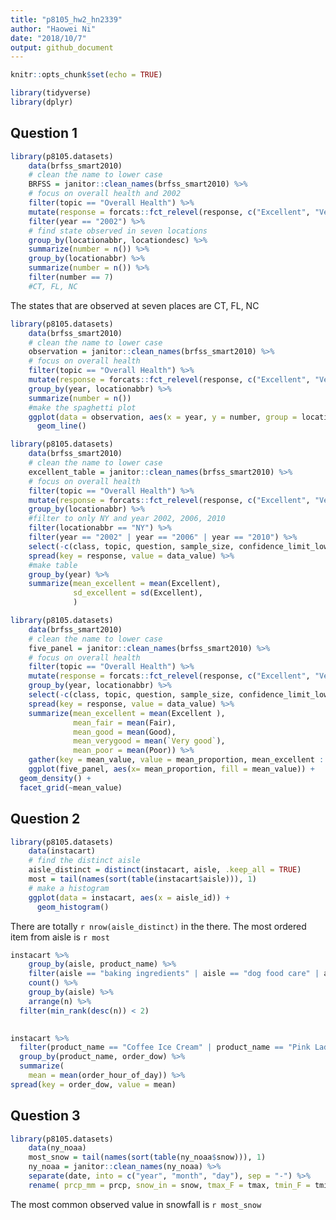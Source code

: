 ```yaml
---
title: "p8105_hw2_hn2339"
author: "Haowei Ni"
date: "2018/10/7"
output: github_document
---
```


```r
knitr::opts_chunk$set(echo = TRUE)
```

```r
library(tidyverse)
library(dplyr)
```

## Question 1 

```r
library(p8105.datasets)
    data(brfss_smart2010) 
    # clean the name to lower case
    BRFSS = janitor::clean_names(brfss_smart2010) %>% 
    # focus on overall health and 2002 
    filter(topic == "Overall Health") %>%
    mutate(response = forcats::fct_relevel(response, c("Excellent", "Very good", "Good", "Fair", "Poor"))) %>%
    filter(year == "2002") %>%
    # find state observed in seven locations 
    group_by(locationabbr, locationdesc) %>%
    summarize(number = n()) %>%
    group_by(locationabbr) %>%
    summarize(number = n()) %>%
    filter(number == 7)
    #CT, FL, NC
```
The states that are observed at seven places are CT, FL, NC 
```r
library(p8105.datasets)
    data(brfss_smart2010) 
    # clean the name to lower case
    observation = janitor::clean_names(brfss_smart2010) %>% 
    # focus on overall health 
    filter(topic == "Overall Health") %>%
    mutate(response = forcats::fct_relevel(response, c("Excellent", "Very good", "Good", "Fair", "Poor"))) %>%
    group_by(year, locationabbr) %>%
    summarize(number = n())
    #make the spaghetti plot 
    ggplot(data = observation, aes(x = year, y = number, group = locationabbr)) +
      geom_line()
```

```r
library(p8105.datasets)
    data(brfss_smart2010) 
    # clean the name to lower case
    excellent_table = janitor::clean_names(brfss_smart2010) %>% 
    # focus on overall health 
    filter(topic == "Overall Health") %>%
    mutate(response = forcats::fct_relevel(response, c("Excellent", "Very good", "Good", "Fair", "Poor"))) %>%
    group_by(locationabbr) %>%
    #filter to only NY and year 2002, 2006, 2010 
    filter(locationabbr == "NY") %>%
    filter(year == "2002" | year == "2006" | year == "2010") %>%
    select(-c(class, topic, question, sample_size, confidence_limit_low:geo_location)) %>%
    spread(key = response, value = data_value) %>%
    #make table 
    group_by(year) %>%
    summarize(mean_excellent = mean(Excellent),
              sd_excellent = sd(Excellent),
              )
```

```r
library(p8105.datasets)
    data(brfss_smart2010) 
    # clean the name to lower case
    five_panel = janitor::clean_names(brfss_smart2010) %>% 
    # focus on overall health 
    filter(topic == "Overall Health") %>%
    mutate(response = forcats::fct_relevel(response, c("Excellent", "Very good", "Good", "Fair", "Poor"))) %>%
    group_by(year, locationabbr) %>% 
    select(-c(class, topic, question, sample_size, confidence_limit_low:geo_location)) %>%
    spread(key = response, value = data_value) %>%
    summarize(mean_excellent = mean(Excellent ),
              mean_fair = mean(Fair),
              mean_good = mean(Good),
              mean_verygood = mean(`Very good`),
              mean_poor = mean(Poor)) %>%
    gather(key = mean_value, value = mean_proportion, mean_excellent : mean_poor)
    ggplot(five_panel, aes(x= mean_proportion, fill = mean_value)) + 
  geom_density() +
  facet_grid(~mean_value)
```

## Question 2  

```r
library(p8105.datasets)
    data(instacart) 
    # find the distinct aisle 
    aisle_distinct = distinct(instacart, aisle, .keep_all = TRUE)  
    most = tail(names(sort(table(instacart$aisle))), 1)
    # make a histogram 
    ggplot(data = instacart, aes(x = aisle_id)) +
      geom_histogram()
```
There are totally `r nrow(aisle_distinct)` in the there. 
The most ordered item from aisle is `r most`

```r
instacart %>%
    group_by(aisle, product_name) %>%
    filter(aisle == "baking ingredients" | aisle == "dog food care" | aisle == "packaged vegetables fruits") %>%
    count() %>%
    group_by(aisle) %>% 
    arrange(n) %>%
  filter(min_rank(desc(n)) < 2)
    
```

```r
instacart %>%
  filter(product_name == "Coffee Ice Cream" | product_name == "Pink Lady Apple") %>%
  group_by(product_name, order_dow) %>%
  summarize(
    mean = mean(order_hour_of_day)) %>% 
spread(key = order_dow, value = mean)
```

## Question 3 

```r
library(p8105.datasets)
    data(ny_noaa) 
    most_snow = tail(names(sort(table(ny_noaa$snow))), 1)
    ny_noaa = janitor::clean_names(ny_noaa) %>% 
    separate(date, into = c("year", "month", "day"), sep = "-") %>%
    rename( prcp_mm = prcp, snow_in = snow, tmax_F = tmax, tmin_F = tmin)
```
The most common observed value in snowfall is `r most_snow` 
